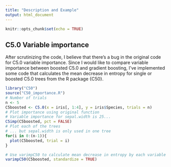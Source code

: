 ```yaml
---
title: "Description and Example"
output: html_document
---
```


```r
knitr::opts_chunk$set(echo = TRUE)
```

## C5.0 Variable importance

After scrutinizing the code, I believe that there's a bug in the original code for C5.0 variable importance. 
Since I would like to compare variable importance between boosted C5.0 and gradient boosting, I've implemented some code that calculates the mean decrease in entropy for single or boosted C5.0 trees from the R package {C50}.


```r
library("C50")
source("C50_importance.R")
# Number of trials
n <- 5
C5boosted <- C5.0(x = iris[, 1:4], y = iris$Species, trials = n) 
# Plot importance using original function
# Variable importance for sepal.width is 25...
C5imp(C5boosted, pct = FALSE)
# Plot each of the trees
# ... but sepal.width is only used in one tree
for(i in 0:(n-1)){
  plot(C5boosted, trial = i)
}

# Use varimpC50 to calculate mean decrease in entropy by each variable
varimpC50(C5boosted, standardize = TRUE)

```
